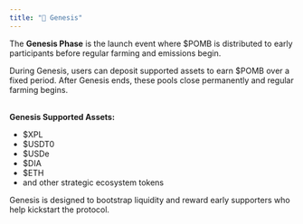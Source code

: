 ```yaml
---
title: "🌱 Genesis"
---
```


The **Genesis Phase** is the launch event where \$POMB is distributed to early participants before regular farming and emissions begin.

During Genesis, users can deposit supported assets to earn \$POMB over a fixed period. After Genesis ends, these pools close permanently and regular farming begins.

\
**Genesis Supported Assets:**

- \$XPL
- \$USDT0
- \$USDe
- \$DIA
- \$ETH
- and other strategic ecosystem tokens

Genesis is designed to bootstrap liquidity and reward early supporters who help kickstart the protocol.